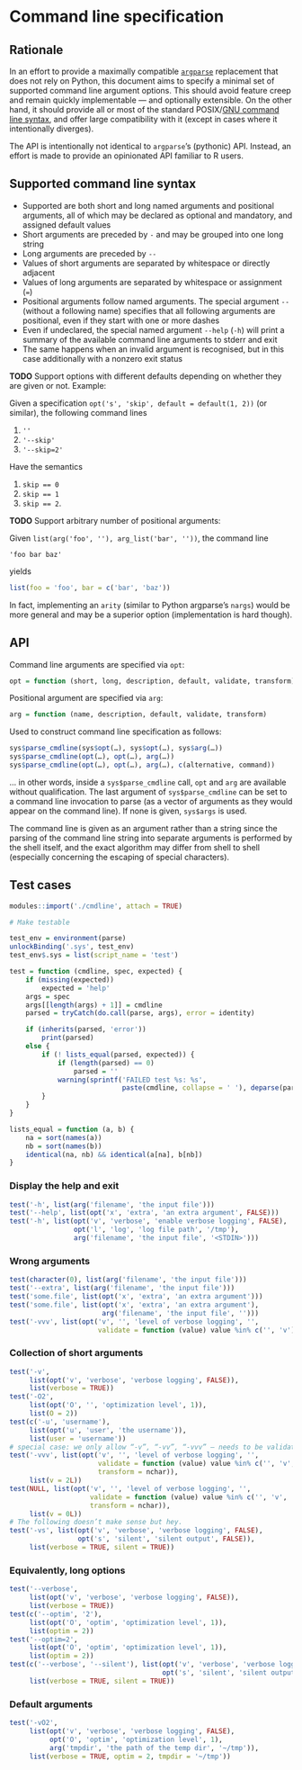 # Command line specification

## Rationale

In an effort to provide a maximally compatible [`argparse`][argparse]
replacement that does not rely on Python, this document aims to specify a
minimal set of supported command line argument options. This should avoid
feature creep and remain quickly implementable — and optionally extensible. On
the other hand, it should provide all or most of the standard POSIX/[GNU
command line syntax][], and offer large compatibility with it (except in cases
where it intentionally diverges).

The API is intentionally not identical to `argparse`’s (pythonic) API. Instead,
an effort is made to provide an opinionated API familiar to R users.

[argparse]: https://cran.r-project.org/web/packages/argparse/index.html
[GNU command line syntax]: http://www.gnu.org/software/libc/manual/html_node/Argument-Syntax.html

## Supported command line syntax

* Supported are both short and long named arguments and positional arguments,
  all of which may be declared as optional and mandatory, and assigned default
  values
* Short arguments are preceded by `-` and may be grouped into one long string
* Long arguments are preceded by `--`
* Values of short arguments are separated by whitespace or directly adjacent
* Values of long arguments are separated by whitespace or assignment (`=`)
* Positional arguments follow named arguments. The special argument `--`
  (without a following name) specifies that all following arguments are
  positional, even if they start with one or more dashes
* Even if undeclared, the special named argument `--help` (`-h`) will print a
  summary of the available command line arguments to stderr and exit
* The same happens when an invalid argument is recognised, but in this case
  additionally with a nonzero exit status

**TODO** Support options with different defaults depending on whether they are
given or not. Example:

Given a specification `opt('s', 'skip', default = default(1, 2))` (or similar),
the following command lines

1. `''`
2. `'--skip'`
3. `'--skip=2'`

Have the semantics

1. `skip == 0`
2. `skip == 1`
3. `skip == 2`.

**TODO** Support arbitrary number of positional arguments:

Given `list(arg('foo', ''), arg_list('bar', ''))`, the command line

    'foo bar baz'

yields

```r
list(foo = 'foo', bar = c('bar', 'baz'))
```

In fact, implementing an `arity` (similar to Python argparse’s `nargs`) would
be more general and may be a superior option (implementation is hard though).

## API

Command line arguments are specified via `opt`:

```r
opt = function (short, long, description, default, validate, transform)
```

Positional argument are specified via `arg`:

```r
arg = function (name, description, default, validate, transform)
```

Used to construct command line specification as follows:

```r
sys$parse_cmdline(sys$opt(…), sys$opt(…), sys$arg(…))
sys$parse_cmdline(opt(…), opt(…), arg(…))
sys$parse_cmdline(opt(…), opt(…), arg(…), c(alternative, command))
```

… in other words, inside a `sys$parse_cmdline` call, `opt` and `arg` are
available without qualification. The last argument of `sys$parse_cmdline` can be
set to a command line invocation to parse (as a vector of arguments as they
would appear on the command line). If none is given, `sys$args` is used.

The command line is given as an argument rather than a string since the parsing
of the command line string into separate arguments is performed by the shell
itself, and the exact algorithm may differ from shell to shell (especially
concerning the escaping of special characters).

## Test cases

```r
modules::import('./cmdline', attach = TRUE)

# Make testable

test_env = environment(parse)
unlockBinding('.sys', test_env)
test_env$.sys = list(script_name = 'test')

test = function (cmdline, spec, expected) {
    if (missing(expected))
        expected = 'help'
    args = spec
    args[[length(args) + 1]] = cmdline
    parsed = tryCatch(do.call(parse, args), error = identity)

    if (inherits(parsed, 'error'))
        print(parsed)
    else {
        if (! lists_equal(parsed, expected)) {
            if (length(parsed) == 0)
                parsed = ''
            warning(sprintf('FAILED test %s: %s',
                            paste(cmdline, collapse = ' '), deparse(parsed)))
        }
    }
}

lists_equal = function (a, b) {
    na = sort(names(a))
    nb = sort(names(b))
    identical(na, nb) && identical(a[na], b[nb])
}
```

### Display the help and exit

```r
test('-h', list(arg('filename', 'the input file')))
test('--help', list(opt('x', 'extra', 'an extra argument', FALSE)))
test('-h', list(opt('v', 'verbose', 'enable verbose logging', FALSE),
                opt('l', 'log', 'log file path', '/tmp'),
                arg('filename', 'the input file', '<STDIN>')))
```

### Wrong arguments

```r
test(character(0), list(arg('filename', 'the input file')))
test('--extra', list(arg('filename', 'the input file')))
test('some.file', list(opt('x', 'extra', 'an extra argument')))
test('some.file', list(opt('x', 'extra', 'an extra argument'),
                       arg('filename', 'the input file', '')))
test('-vvv', list(opt('v', '', 'level of verbose logging', '',
                      validate = function (value) value %in% c('', 'v'))))
```

### Collection of short arguments

```r
test('-v',
     list(opt('v', 'verbose', 'verbose logging', FALSE)),
     list(verbose = TRUE))
test('-O2',
     list(opt('O', '', 'optimization level', 1)),
     list(O = 2))
test(c('-u', 'username'),
     list(opt('u', 'user', 'the username')),
     list(user = 'username'))
# special case: we only allow “-v”, “-vv”, “-vvv” — needs to be validated separately.
test('-vvv', list(opt('v', '', 'level of verbose logging', '',
                      validate = function (value) value %in% c('', 'v', 'vv'),
                      transform = nchar)),
     list(v = 2L))
test(NULL, list(opt('v', '', 'level of verbose logging', '',
                    validate = function (value) value %in% c('', 'v', 'vv'),
                    transform = nchar)),
     list(v = 0L))
# The following doesn’t make sense but hey.
test('-vs', list(opt('v', 'verbose', 'verbose logging', FALSE),
                 opt('s', 'silent', 'silent output', FALSE)),
     list(verbose = TRUE, silent = TRUE))
```

### Equivalently, long options

```r
test('--verbose',
     list(opt('v', 'verbose', 'verbose logging', FALSE)),
     list(verbose = TRUE))
test(c('--optim', '2'),
     list(opt('O', 'optim', 'optimization level', 1)),
     list(optim = 2))
test('--optim=2',
     list(opt('O', 'optim', 'optimization level', 1)),
     list(optim = 2))
test(c('--verbose', '--silent'), list(opt('v', 'verbose', 'verbose logging', FALSE),
                                      opt('s', 'silent', 'silent output', FALSE)),
     list(verbose = TRUE, silent = TRUE))
```

### Default arguments

```r
test('-vO2',
     list(opt('v', 'verbose', 'verbose logging', FALSE),
          opt('O', 'optim', 'optimization level', 1),
          arg('tmpdir', 'the path of the temp dir', '~/tmp')),
     list(verbose = TRUE, optim = 2, tmpdir = '~/tmp'))
```
